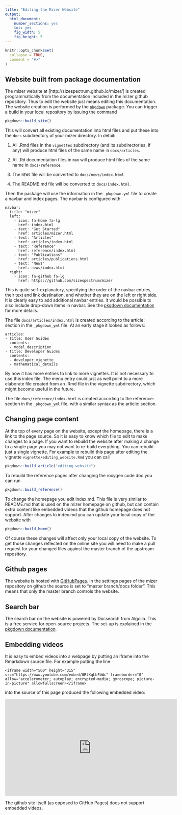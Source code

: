 ```yaml
---
title: "Editing the Mizer Website"
output:
  html_document:
    number_sections: yes
    toc: yes
    fig_width: 5
    fig_height: 5
---
```


```r
knitr::opts_chunk$set(
  collapse = TRUE,
  comment = "#>"
)
```


## Website built from package documentation
The mizer website at [http://sizespectrum.github.io/mizer/] is created
programmatically from the documentation included in the mizer github
repository. Thus to edit the website just means editing this documentation.
The website creation is performed by the 
[`pkgdown`](https://pkgdown.r-lib.org/index.html) package. You can trigger
a build in your local repository by issuing the command
```r
pkgdown::build_site()
```
This will convert all existing documentation into html files and put these
into the `docs` subdirectory of your mizer directory. In detail:

1. All .Rmd files in the `vignettes` subdirectory (and its subdirectories, if
   any) will produce html files of the same name in `docs/articles`.

2. All .Rd documentation files in `man` will produce html files of the same
   name in `docs/reference`.
   
4. The `NEWS` file will be converted to `docs/news/index.html`

5. The README.md file will be converted to `docs/index.html`.

Then the package will use the information in the `_pkgdown.yml` file to
create a navbar and index pages. The navbar is configured with
```
navbar:
  title: "mizer"
  left:
    - icon: fa-home fa-lg
      href: index.html
    - text: "Get Started"
      href: articles/mizer.html
    - text: "Articles"
      href: articles/index.html
    - text: "Reference"
      href: reference/index.html
    - text: "Publications"
      href: articles/publications.html
    - text: "News"
      href: news/index.html
  right:
    - icon: fa-github fa-lg
      href: https://github.com/sizespectrum/mizer
```
This is quite self-explanatory, specifying the order of the navbar entries,
their text and link destination, and whether they are on the left or right side.
It is clearly easy to add additional navbar entries.
It would be possible to also include drop-down items in navbar. See the
[pkgdown documentation](https://pkgdown.r-lib.org/articles/pkgdown.html#navigation-bar)
for more details.

The file `docs/articles/index.html` is created according to the article: 
section in the `_pkgdown_yml` file. At an early stage it looked as follows:
```
articles:
- title: User Guides
  contents:
  - model_description
- title: Developer Guides
  contents:
  - developer_vignette
  - mathematical_details
```
By now it has more entries to link to more vignettes. It
is not necessary to use this index file. The menu entry could just as well
point to a more elaborate file created from an .Rmd file in the vignette
subdirectory, which might become useful in the future.

The file `docs/reference/index.html` is created according to the reference:
section in the `_pkgdown_yml` file, with a similar syntax as the article:
section.

## Changing page content
At the top of every page on the website, except the homepage, there is
a link to the page source. So it is easy to know which file to edit to
make changes to a page. If you want to rebuild the website after making
a change to a single page you may not want to re-build everything. You can
rebuild just a single vignette. For example to rebuild this page after 
editing the vignette `vignette/editing_website.Rmd` you can call
```r
pkgdown::build_article("editing_website")
```
To rebuild the reference pages after changing the roxygen code doc you can
run
```r
pkgdown::build_reference()
```

To change the homepage you edit index.md. This file is very similar to 
README.md that is used on the mizer homepage on github, but can contain
extra content like embedded videos that the github homepage does not
support. After changes to index.md you can update your local copy of
the website with
```r
pkgdown::build_home()
```

Of course these changes will affect only your local copy of the website.
To get those changes reflected on the online site you will need to make
a pull request for your changed files against the master branch of the upstream 
repository. 


## Github pages
The website is hosted with [GitHubPages](https://pages.github.com/). In the
settings pages of the mizer repository on github the source is set to
"master branch/docs folder". This means that only the master branch controls
the website.


## Search bar
The search bar on the website is powered by Docsearch from Algolia.
This is a free service for open-source projects. The set-up is
explained in the 
[pkgdown documentation](https://pkgdown.r-lib.org/articles/pkgdown.html#search).


## Embedding videos
It is easy to embed videos into a webpage by putting an iframe into the
Rmarkdown source file. For example putting the line
```
<iframe width="560" height="315" src="https://www.youtube.com/embed/0RlXqLbFbWc" frameborder="0" allow="accelerometer; autoplay; encrypted-media; gyroscope; picture-in-picture" allowfullscreen></iframe>
```
into the source of this page produced the following embedded video:

<iframe width="560" height="315" src="https://www.youtube.com/embed/0RlXqLbFbWc" frameborder="0" allow="accelerometer; autoplay; encrypted-media; gyroscope; picture-in-picture" allowfullscreen></iframe>

The github site itself (as opposed to GitHub Pages) does not support
embedded videos. 
